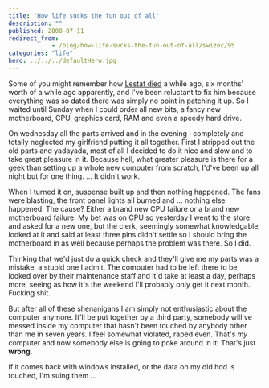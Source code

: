 ```yaml
---
title: 'How life sucks the fun out of all'
description: ""
published: 2008-07-11
redirect_from: 
            - /blog/how-life-sucks-the-fun-out-of-all/swizec/95
categories: "life"
hero: ../../../defaultHero.jpg
---
```

Some of you might remember how [Lestat died](http://swizec.com/index.php/mode=news/id=294) a while ago, six months&#x27; worth of a while ago apparently, and I&#x27;ve been reluctant to fix him because everything was so dated there was simply no point in patching it up. So I waited until Sunday when I could order all new bits, a fancy new motherboard, CPU, graphics card, RAM and even a speedy hard drive.

On wednesday all the parts arrived and in the evening I completely and totally neglected my girlfriend putting it all together. First I stripped out the old parts and yadayada, most of all I decided to do it nice and slow and to take great pleasure in it. Because hell, what greater pleasure is there for a geek than setting up a whole new computer from scratch, I&#x27;d&#x27;ve been up all night but for one thing. ... It didn&#x27;t work.

When I turned it on, suspense built up and then nothing happened. The fans were blasting, the front panel lights all burned and ... nothing else happened. The cause? Either a brand new CPU failure or a brand new motherboard failure. My bet was on CPU so yesterday I went to the store and asked for a new one, but the clerk, seemingly somewhat knowledgable, looked at it and said at least three pins didn&#x27;t settle so I should bring the motherboard in as well because perhaps the problem was there. So I did.

Thinking that we&#x27;d just do a quick check and they&#x27;ll give me my parts was a mistake, a stupid one I admit. The computer had to be left there to be looked over by their maintenance staff and it&#x27;d take at least a day, perhaps more, seeing as how it&#x27;s the weekend I&#x27;ll probably only get it next month. Fucking shit.

But after all of these shenanigans I am simply not enthusiastic about the computer anymore. It&#x27;ll be put together by a third party, somebody will&#x27;ve messed inside my computer that hasn&#x27;t been touched by anybody other than me in seven years. I feel somewhat violated, raped even. That&#x27;s _my_ computer and now somebody else is going to poke around in it! That&#x27;s just **wrong**.

If it comes back with windows installed, or the data on my old hdd is touched, I&#x27;m suing them ...